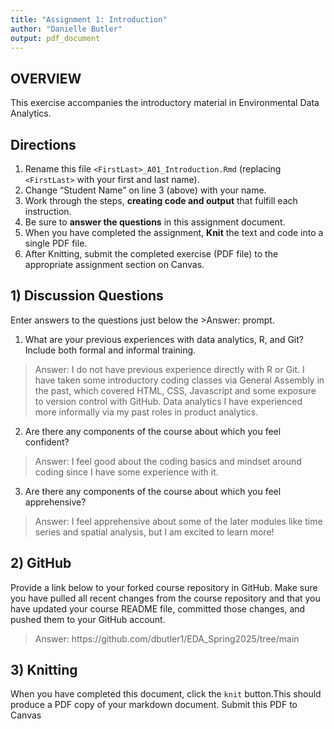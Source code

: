 ```yaml
---
title: "Assignment 1: Introduction"
author: "Danielle Butler"
output: pdf_document
---
```


## OVERVIEW

This exercise accompanies the introductory material in Environmental Data Analytics. 

## Directions
1.  Rename this file `<FirstLast>_A01_Introduction.Rmd` (replacing `<FirstLast>` with your first and last name).
2.  Change "Student Name" on line 3 (above) with your name.
3.  Work through the steps, **creating code and output** that fulfill each instruction.
4.  Be sure to **answer the questions** in this assignment document.
5.  When you have completed the assignment, **Knit** the text and code into a single PDF file.
6.  After Knitting, submit the completed exercise (PDF file) to the appropriate assignment section on Canvas.


## 1) Discussion Questions
Enter answers to the questions just below the >Answer: prompt.

1. What are your previous experiences with data analytics, R, and Git? Include both formal and informal training.

> Answer:
I do not have previous experience directly with R or Git. I have taken some introductory coding classes via General Assembly in the past, which covered HTML, CSS, Javascript and some exposure to version control with GitHub. Data analytics I have experienced more informally via my past roles in product analytics. 

2. Are there any components of the course about which you feel confident?

> Answer: 
I feel good about the coding basics and mindset around coding since I have some experience with it.

3. Are there any components of the course about which you feel apprehensive?

> Answer: 
I feel apprehensive about some of the later modules like time series and spatial analysis, but I am excited to learn more!

## 2) GitHub

Provide a link below to your forked course repository in GitHub. Make sure you have pulled all recent changes from the course repository and that you have updated your course README file, committed those changes, and pushed them to your GitHub account. 

> Answer: 
https://github.com/dbutler1/EDA_Spring2025/tree/main 

## 3) Knitting
When you have completed this document, click the `knit` button.This should produce a PDF copy of your markdown document. Submit this PDF to Canvas 
